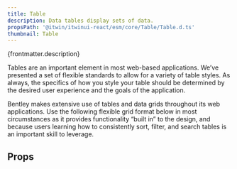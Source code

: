 ```yaml
---
title: Table
description: Data tables display sets of data.
propsPath: '@itwin/itwinui-react/esm/core/Table/Table.d.ts'
thumbnail: Table
---
```


<p>{frontmatter.description}</p>

<Placeholder componentPageName='table' />

<LiveExample src='Table.main.jsx'>
  <AllExamples.TableMainExample client:load />
</LiveExample>

Tables are an important element in most web-based applications. We’ve presented a set of flexible standards to allow for a variety of table styles. As always, the specifics of how you style your table should be determined by the desired user experience and the goals of the application.

Bentley makes extensive use of tables and data grids throughout its web applications. Use the following flexible grid format below in most circumstances as it provides functionality “built in” to the design, and because users learning how to consistently sort, filter, and search tables is an important skill to leverage.

## Props

<PropsTable path={frontmatter.propsPath} />
